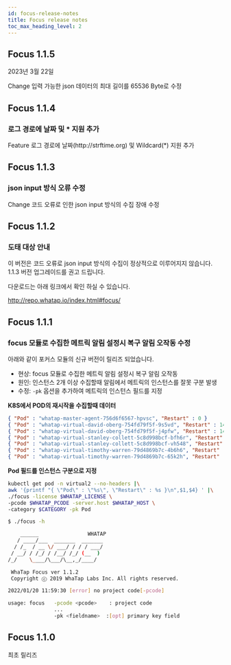 ```yaml
---
id: focus-release-notes
title: Focus release notes
toc_max_heading_level: 2
---
```



## Focus 1.1.5

2023년 3월 22일

<p><Status>Change</Status> 입력 가능한 json 데이터의 최대 길이를 65536 Byte로 수정</p>


## Focus 1.1.4

### 로그 경로에 날짜 및 * 지원 추가

<p><Status>Feature</Status> 로그 경로에 날짜(http://strftime.org) 및 Wildcard(*) 지원 추가</p>


## Focus 1.1.3

### json input 방식 오류 수정

<p><Status>Change</Status> 코드 오류로 인한 json input 방식의 수집 장애 수정</p>


## Focus 1.1.2

### 도태 대상 안내

이 버전은 코드 오류로 json input 방식의 수집이 정상적으로 이루어지지 않습니다. 1.1.3 버전 업그레이드를 권고 드립니다.

다운로드는 아래 링크에서 확인 하실 수 있습니다.

http://repo.whatap.io/index.html#focus/


## Focus 1.1.1

### focus 모듈로 수집한 메트릭 알림 설정시 복구 알림 오작동 수정

아래와 같이 포커스 모듈의 신규 버전이 릴리즈 되었습니다.

* 현상: focus 모듈로 수집한 메트릭 알림 설정시 복구 알림 오작동
* 원인: 인스턴스 2개 이상 수집할때 알림에서 메트릭의 인스턴스를 잘못 구분 발생
* 수정: `-pk` 옵션을 추가하여 메트릭의 인스턴스 필드를 지정

**K8S에서 POD의 재시작을 수집할때 데이터**

```json
{ "Pod" : "whatap-master-agent-756d6f6567-hpvsc", "Restart" : 0 }
{ "Pod" : "whatap-virtual-david-oberg-754fd79f5f-9s5vd", "Restart" : 147 }
{ "Pod" : "whatap-virtual-david-oberg-754fd79f5f-j4pfw", "Restart" : 141 }
{ "Pod" : "whatap-virtual-stanley-collett-5c8d998bcf-bfh6r", "Restart" : 142 }
{ "Pod" : "whatap-virtual-stanley-collett-5c8d998bcf-vh548", "Restart" : 144 }
{ "Pod" : "whatap-virtual-timothy-warren-79d4869b7c-4b6h6", "Restart" : 145 }
{ "Pod" : "whatap-virtual-timothy-warren-79d4869b7c-65k2h", "Restart" : 145 }
```

**Pod 필드를 인스턴스 구분으로 지정**

```bash
kubectl get pod -n virtual2 --no-headers |\
awk '{printf "{ \"Pod\" : \"%s\", \"Restart\" : %s }\n",$1,$4} ' |\
./focus -license $WHATAP_LICENSE \
-pcode $WHATAP_PCODE -server.host $WHATAP_HOST \
-category $CATEGORY -pk Pod

$ ./focus -h

    ______                WHATAP
   / ____/___  _______  _______
  / /_  / __ \/ ___/ / / / ___/
 / __/ / /_/ / /__/ /_/ (__  )
/_/    \____/\___/\__,_/____/

 WhaTap Focus ver 1.1.2
 Copyright ⓒ 2019 WhaTap Labs Inc. All rights reserved.

2022/01/20 11:59:30 [error] no project code[-pcode]

usage: focus   -pcode <pcode>    : project code
               ...
               -pk <fieldname>  :[opt] primary key field
```

## Focus 1.1.0

최초 릴리즈